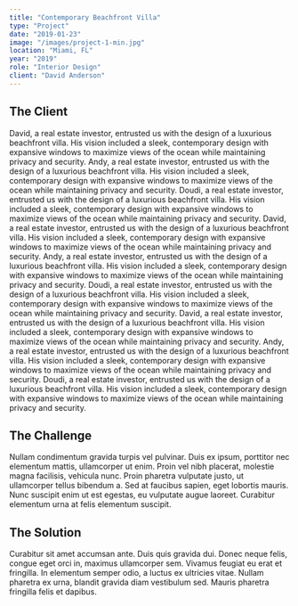 ```yaml
---
title: "Contemporary Beachfront Villa"
type: "Project"
date: "2019-01-23"
image: "/images/project-1-min.jpg"
location: "Miami, FL"
year: "2019"
role: "Interior Design"
client: "David Anderson"
---
```


## The Client

David, a real estate investor, entrusted us with the design of a luxurious beachfront villa. His vision included a sleek, contemporary design with expansive windows to maximize views of the ocean while maintaining privacy and security.
Andy, a real estate investor, entrusted us with the design of a luxurious beachfront villa. His vision included a sleek, contemporary design with expansive windows to maximize views of the ocean while maintaining privacy and security.
Doudi, a real estate investor, entrusted us with the design of a luxurious beachfront villa. His vision included a sleek, contemporary design with expansive windows to maximize views of the ocean while maintaining privacy and security.
David, a real estate investor, entrusted us with the design of a luxurious beachfront villa. His vision included a sleek, contemporary design with expansive windows to maximize views of the ocean while maintaining privacy and security.
Andy, a real estate investor, entrusted us with the design of a luxurious beachfront villa. His vision included a sleek, contemporary design with expansive windows to maximize views of the ocean while maintaining privacy and security.
Doudi, a real estate investor, entrusted us with the design of a luxurious beachfront villa. His vision included a sleek, contemporary design with expansive windows to maximize views of the ocean while maintaining privacy and security.
David, a real estate investor, entrusted us with the design of a luxurious beachfront villa. His vision included a sleek, contemporary design with expansive windows to maximize views of the ocean while maintaining privacy and security.
Andy, a real estate investor, entrusted us with the design of a luxurious beachfront villa. His vision included a sleek, contemporary design with expansive windows to maximize views of the ocean while maintaining privacy and security.
Doudi, a real estate investor, entrusted us with the design of a luxurious beachfront villa. His vision included a sleek, contemporary design with expansive windows to maximize views of the ocean while maintaining privacy and security.

## The Challenge

Nullam condimentum gravida turpis vel pulvinar. Duis ex ipsum, porttitor nec elementum mattis, ullamcorper ut enim. Proin vel nibh placerat, molestie magna facilisis, vehicula nunc. Proin pharetra vulputate justo, ut ullamcorper tellus bibendum a. Sed at faucibus sapien, eget lobortis mauris. Nunc suscipit enim ut est egestas, eu vulputate augue laoreet. Curabitur elementum urna at felis elementum suscipit.

## The Solution

Curabitur sit amet accumsan ante. Duis quis gravida dui. Donec neque felis, congue eget orci in, maximus ullamcorper sem. Vivamus feugiat eu erat et fringilla. In elementum semper odio, a luctus ex ultricies vitae. Nullam pharetra ex urna, blandit gravida diam vestibulum sed. Mauris pharetra fringilla felis et dapibus.
